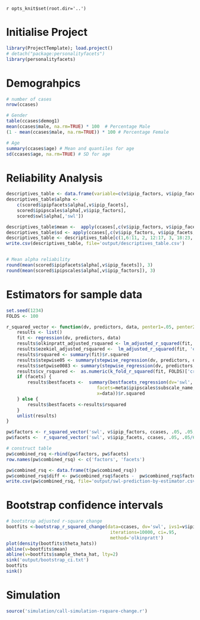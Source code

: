 `r opts_knit$set(root.dir='..')`      

# Initialise Project
```r
library(ProjectTemplate); load.project()
# detach("package:personalityfacets")
library(personalityfacets)
```             

# Demograhpics
```r
# number of cases
nrow(ccases)

# Gender
table(ccases$demog1)
mean(ccases$male, na.rm=TRUE) * 100  # Percentage Male
(1 - mean(ccases$male, na.rm=TRUE)) * 100 # Percentage Female

# Age
summary(ccases$age) # Mean and quantiles for age
sd(ccases$age, na.rm=TRUE) # SD for age
```

# Reliability Analysis
```r
descriptives_table <- data.frame(variable=c(v$ipip_factors, v$ipip_facets, 'swl'))
descriptives_table$alpha <-  
    c(scored$ipipfacets$alpha[,v$ipip_facets], 
    scored$ipipscales$alpha[,v$ipip_factors],
    scored$swl$alpha[,'swl'])

descriptives_table$mean <-  apply(ccases[,c(v$ipip_factors, v$ipip_facets, 'swl')], 2, mean)
descriptives_table$sd <- apply(ccases[,c(v$ipip_factors, v$ipip_facets, 'swl')], 2, sd)
descriptives_table <- descriptives_table[c(1,6:11, 2, 12:17, 3, 18:23, 4, 24:29, 5, 30:35, 36), ]
write.csv(descriptives_table, file='output/descriptives_table.csv')


# Mean alpha reliability
round(mean(scored$ipipfacets$alpha[,v$ipip_facets]), 3)
round(mean(scored$ipipscales$alpha[,v$ipip_factors]), 3)
```


# Estimators for sample data
```r
set.seed(1234)
FOLDS <- 100

r_squared_vector <- function(dv, predictors, data, penter1=.05, penter2=.05, facets=TRUE) {
    results <- list()
    fit <- regression(dv, predictors, data)
    results$olkinpratt_adjusted_rsquared <- lm_adjusted_r_squared(fit, 'olkinpratt')
    results$ezekiel_adjusted_rsquared <-  lm_adjusted_r_squared(fit, 'ezekiel')
    results$rsquared <- summary(fit)$r.squared
    results$stepwise05 <- summary(stepwise_regression(dv, predictors, data, penter1))$r.squared
    results$setpwise0083 <- summary(stepwise_regression(dv, predictors, data, penter2))$r.squared
    results$cv_rsquared <-  as.numeric(k_fold_r_squared(fit, FOLDS)['cross_validated_r_squared'])
    if (facets) {
        results$bestfacets <-  summary(bestfacets_regression(dv='swl', 
                                  facets=meta$ipipscales$subscale_name,  factors = meta$ipipscales$scale_name,
                                  x=data))$r.squared
    } else {
        results$bestfacets <-results$rsquared
    }
    unlist(results)
}

pw$factors <- r_squared_vector('swl', v$ipip_factors, ccases, .05, .05, facets=FALSE)
pw$facets <-  r_squared_vector('swl', v$ipip_facets, ccases, .05, .05/6, facets=TRUE)

# construct table
pw$combined_rsq <-rbind(pw$factors, pw$facets)
row.names(pw$combined_rsq) <- c('factors', 'facets')

pw$combined_rsq <- data.frame(t(pw$combined_rsq))
pw$combined_rsq$diff <- pw$combined_rsq$facets -  pw$combined_rsq$factors
write.csv(pw$combined_rsq, file='output/swl-prediction-by-estimator.csv')
```

# Bootstrap confidence intervals
```r
# bootstrap adjusted r-square change
bootfits <-bootstrap_r_squared_change(data=ccases, dv='swl', ivs1=v$ipip_factors, ivs2=v$ipip_facets,
                                       iterations=10000, ci=.95,
                                       method='olkinpratt')
plot(density(bootfits$theta_hats))
abline(v=bootfits$mean)
abline(v=bootfits$sample_theta_hat, lty=2)
sink('output/bootstrap_ci.txt')
bootfits
sink()
```


# Simulation
```r
source('simulation/call-simulation-rsquare-change.r')
```

